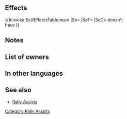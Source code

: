 {{Assist
|tagid=SID_速さ魔防の応援＋
|name=Rally Spd/Res+
|range=1
|effect=Grants Spd/Res+6 to target ally for 1 turn.
|cost=400
|required=Rally Spd/Res
|exclusive=0
|canUseMove={{MoveList|all}}
|canUseWeapon={{WeaponList|exclude=Staff}}
|properties=random_owner,random_inherit_base
}}
==Effects==
{{#invoke:SkillEffectsTable|main
|Se={{Eft|Bonuses|Spd/Res|6}}
|SeT={{Tgt|Target Ally}}
|SeC={{Tgt|Target Ally}} doesn't<br>have {{SEt|Isolation}}
}}
==Notes==
{{Bonuses}}
==List of owners==
{{Skill Hero List}}
==In other languages==
{{OtherLanguages
|english=Rally Spd/Res+
|japanese=速さ魔防の応援＋
|german=Ges./Res. sam.+
|spanishEU=Poten. Vel/Res +
|spanishLA=Poten. Vel./Res. +
|french=Rall. : Vit/Rés +
|italian=Sprone Vel/Res+
|chineseTW=速度魔防支援＋
|portuguese=Vel./Res. nímias+
}}
==See also==
* [[Rally Assists]]
{{Assists Navbox}}
[[Category:Rally Assists]]